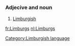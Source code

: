 =={{li}}==
===Adjecive and noun===
# [[Limburgish]]
[[Category:Limburgish language]]

[[fr:Limburgs]]
[[nl:Limburgs]]